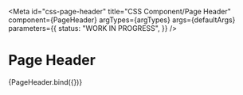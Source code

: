 <!-- @license CC0-1.0 -->


<Meta
  id="css-page-header"
  title="CSS Component/Page Header"
  component={PageHeader}
  argTypes={argTypes}
  args={defaultArgs}
  parameters={{
    status: "WORK IN PROGRESS",
  }}
/>

# Page Header

<Canvas>
  <Story name="Default" args={exampleArgs}>
    {PageHeader.bind({})}
  </Story>
</Canvas>

<ArgsTable story="Default" />
